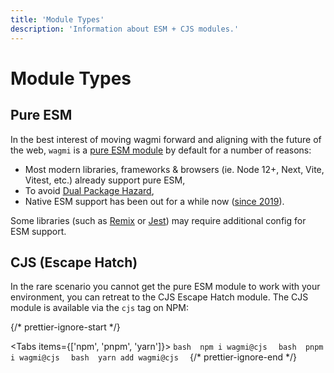 ```yaml
---
title: 'Module Types'
description: 'Information about ESM + CJS modules.'
---
```



# Module Types

## Pure ESM

In the best interest of moving wagmi forward and aligning with the future of the web, `wagmi` is a [pure ESM module](https://gist.github.com/sindresorhus/a39789f98801d908bbc7ff3ecc99d99c) by default for a number of reasons:

- Most modern libraries, frameworks & browsers (ie. Node 12+, Next, Vite, Vitest, etc.) already support pure ESM,
- To avoid [Dual Package Hazard](https://github.com/GeoffreyBooth/dual-package-hazard),
- Native ESM support has been out for a while now ([since 2019](https://blog.logrocket.com/es-modules-in-node-js-12-from-experimental-to-release/)).

Some libraries (such as [Remix](https://remix.run/docs/en/v1/pages/gotchas#importing-esm-packages) or [Jest](https://jestjs.io/docs/ecmascript-modules)) may require additional config for ESM support.

## CJS (Escape Hatch)

In the rare scenario you cannot get the pure ESM module to work with your environment, you can retreat to the CJS Escape Hatch module. The CJS module is available via the `cjs` tag on NPM:

{/* prettier-ignore-start */}

<Tabs items={['npm', 'pnpm', 'yarn']}>
  <Tab>
    ```bash 
    npm i wagmi@cjs 
    ```
  </Tab>
  <Tab>
    ```bash 
    pnpm i wagmi@cjs 
    ```
  </Tab>
  <Tab>
    ```bash 
    yarn add wagmi@cjs 
    ```
  </Tab>
</Tabs>
{/* prettier-ignore-end */}
